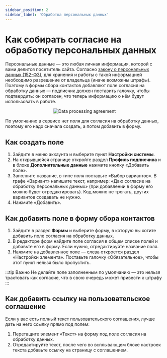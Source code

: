 ```yaml
---
sidebar_position: 2
sidebar_label: 'Обработка персональных данных'
---
```



# Как собирать согласие на обработку персональных данных

Персональные данные — это любая личная информация, которой с вами делится посетитель сайта. Согласно [закону о персональных данных (152-ФЗ)](http://www.consultant.ru/document/cons_doc_LAW_61801/), для хранения и работы с такой информацией необходимо разрешение от владельца (иначе возможны штрафы). Поэтому в формы сбора контактов добавляют поле согласия на обработку данных — подписчик должен поставить галочку, чтобы подтвердить: он согласен, что теперь информацию о нём будут использовать в работе.

<p align="center">
  <img src={dataProcessingAgreement} alt="Data processing agreement" />
</p>

По умолчанию в сервисе нет поля для согласия на обработку данных, поэтому его надо сначала создать, а потом добавить в форму.

## Как создать поле

1. Зайдите в меню аккаунта и выберите пункт **Настройки системы**.
2. На открывшейся странице откройте раздел **Профиль подписчика** и в блоке **Дополнительные данные** нажмите кнопку «Добавить поле».
3. Заполните название, в типе поля поставьте «Выбор вариантов». В графе «Вариант» напишите текст, например: «Даю согласие на обработку персональных данных» (при добавлении в форму его можно будет отредактировать). Код можно не трогать, других вариантов создавать не нужно.
4. Нажмите «Добавить».

## Как добавить поле в форму сбора контактов

1. Зайдите в раздел **Формы** и выберите форму, в которую вы хотите добавить поле согласия на обработку данных.
2. В редакторе форм найдите поле согласия в общем списке полей и добавьте его в форму. Если нужно, отредактируйте название поля.
3. Нажмите на добавленное поле — слева откроется раздел «Настройки элемента». Поставьте галочку «Обязательное», чтобы этот пункт нельзя было пропустить.

:::tip Важно
Не делайте поле заполненным по умолчанию — это нельзя трактовать как согласие, что в свою очередь может привести к штрафу
:::

## Как добавить ссылку на пользовательское соглашение

Если у вас есть полный текст пользовательского соглашения, лучше дать на него ссылку прямо под полем:

1. Перетащите элемент «Текст» на форму под поле согласия на обработку данных.
2. Отредактируйте текст, после чего во всплывающем блоке настроек текста добавьте ссылку на страницу с соглашением.
